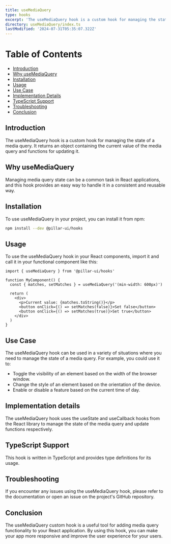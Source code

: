 ```yaml
---
title: useMediaQuery
type: hooks
excerpt: 'The useMediaQuery hook is a custom hook for managing the state of a media query. It returns an object containing the current value of the media query and functions for updating it.'
directory: useMediaQuery/index.ts
lastModified: '2024-07-31T05:35:07.322Z'
---
```


# Table of Contents

- [Introduction](#introduction)
- [Why useMediaQuery](#why-usemediaquery)
- [Installation](#installation)
- [Usage](#usage)
- [Use Case](#use-case)
- [Implementation Details](#implementation-details)
- [TypeScript Support](#typescript-support)
- [Troubleshooting](#troubleshooting)
- [Conclusion](#conclusion)

## Introduction

The useMediaQuery hook is a custom hook for managing the state of a media query. It returns an object containing the current value of the media query and functions for updating it.

## Why useMediaQuery

Managing media query state can be a common task in React applications, and this hook provides an easy way to handle it in a consistent and reusable way.

## Installation

To use useMediaQuery in your project, you can install it from npm:

```bash
npm install --dev @pillar-ui/hooks
```

## Usage

To use the useMediaQuery hook in your React components, import it and call it in your functional component like this:

```tsx title='app.ts' showLineNumbers
import { useMediaQuery } from '@pillar-ui/hooks'

function MyComponent() {
  const { matches, setMatches } = useMediaQuery('(min-width: 600px)')

  return (
    <div>
      <p>Current value: {matches.toString()}</p>
      <button onClick={() => setMatches(false)}>Set false</button>
      <button onClick={() => setMatches(true)}>Set true</button>
    </div>
  )
}
```

## Use Case

The useMediaQuery hook can be used in a variety of situations where you need to manage the state of a media query. For example, you could use it to:

- Toggle the visibility of an element based on the width of the browser window.
- Change the style of an element based on the orientation of the device.
- Enable or disable a feature based on the current time of day.

## Implementation details

The useMediaQuery hook uses the useState and useCallback hooks from the React library to manage the state of the media query and update functions respectively.

## TypeScript Support

This hook is written in TypeScript and provides type definitions for its usage.

## Troubleshooting

If you encounter any issues using the useMediaQuery hook, please refer to the documentation or open an issue on the project's GitHub repository.

## Conclusion

The useMediaQuery custom hook is a useful tool for adding media query functionality to your React application. By using this hook, you can make your app more responsive and improve the user experience for your users.
